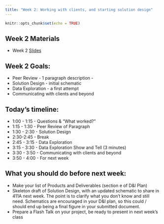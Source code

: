 ```yaml
---
title: "Week 2: Working with clients, and starting solution design"
---
```


```r
knitr::opts_chunk$set(echo = TRUE)
```

## Week 2 Materials

- Week 2 [Slides](https://docs.google.com/presentation/d/1WUqK8HqHlHI_ugsCmdyP3lwkk51XfiJ3I5RJivKs7vY/edit?usp=sharing)

## Week 2 Goals:

- Peer Review - 1 paragraph description - 
- Solution Design - initial schematic
- Data Exploration - a first attempt
- Communicating with clients and beyond

## Today's timeline: 

- 1:00 - 1:15 - Questions & “What worked?”
- 1:15 - 1:30 - Peer Review of Paragraph
- 1:30 - 2:30 - Solution Design
- 2:30-2:45  - Break
- 2:45 - 3:15 - Data Exploration
- 3:15 - 3:30 - Data Exploration Show and Tell (3 minutes)
- 3:30 - 3:50 - Communicating with clients and beyond
- 3:50 - 4:00 - For next week

## What you should do before next week: 

* Make your list of Products and Deliverables (section e of D&I Plan)
* Skeleton draft of Solution Design, with an updated schematic to share in 411A next week. The point is to clarify what you don’t know and still need. Schematics are encouraged in your D&I plan, so this could / should end up being a final figure in your submitted document. 
* Prepare a Flash Talk on your project, be ready to present in next week’s class


